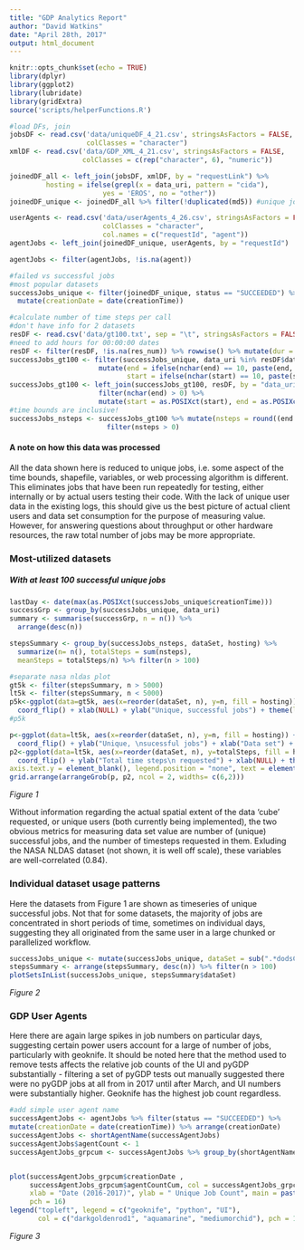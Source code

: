 ```yaml
---
title: "GDP Analytics Report"
author: "David Watkins"
date: "April 28th, 2017"
output: html_document
---
```


```r
knitr::opts_chunk$set(echo = TRUE)
library(dplyr)
library(ggplot2)
library(lubridate)
library(gridExtra)
source('scripts/helperFunctions.R')

#load DFs, join
jobsDF <- read.csv('data/uniqueDF_4_21.csv', stringsAsFactors = FALSE,
                   colClasses = "character")
xmlDF <- read.csv('data/GDP_XML_4_21.csv', stringsAsFactors = FALSE, 
                  colClasses = c(rep("character", 6), "numeric"))

joinedDF_all <- left_join(jobsDF, xmlDF, by = "requestLink") %>%              mutate(dataSet = sub(".*dodsC/", "", data_uri), 
         hosting = ifelse(grepl(x = data_uri, pattern = "cida"),
                       yes = 'EROS', no = "other"))
joinedDF_unique <- joinedDF_all %>% filter(!duplicated(md5)) #unique jobs!

userAgents <- read.csv('data/userAgents_4_26.csv', stringsAsFactors = FALSE, 
                       colClasses = "character", 
                       col.names = c("requestId", "agent"))
agentJobs <- left_join(joinedDF_unique, userAgents, by = "requestId")

agentJobs <- filter(agentJobs, !is.na(agent))

#failed vs successful jobs
#most popular datasets
successJobs_unique <- filter(joinedDF_unique, status == "SUCCEEDED") %>% 
  mutate(creationDate = date(creationTime))

#calculate number of time steps per call
#don't have info for 2 datasets
resDF <- read.csv('data/gt100.txt', sep = "\t", stringsAsFactors = FALSE) %>% select(-dataSet)
#need to add hours for 00:00:00 dates
resDF <- filter(resDF, !is.na(res_num)) %>% rowwise() %>% mutate(dur = duration(res_num, units = res_unit))
successJobs_gt100 <- filter(successJobs_unique, data_uri %in% resDF$data_uri) %>% rowwise() %>% 
                      mutate(end = ifelse(nchar(end) == 10, paste(end, "00:00:00"), end),
                             start = ifelse(nchar(start) == 10, paste(start, "00:00:00"), start))
successJobs_gt100 <- left_join(successJobs_gt100, resDF, by = "data_uri") %>% 
                      filter(nchar(end) > 0) %>% 
                      mutate(start = as.POSIXct(start), end = as.POSIXct(end))
#time bounds are inclusive!
successJobs_nsteps <- successJobs_gt100 %>% mutate(nsteps = round((end - start)/dur) + 1) %>% 
                        filter(nsteps > 0)


```

#### A note on how this data was processed
All the data shown here is reduced to unique jobs, i.e. some aspect of the time bounds, shapefile, variables, or web processing algorithm is different.  This eliminates jobs that have been run repeatedly for testing, either internally or by actual users testing their code.  With the lack of unique user data in the existing logs, this should give us the best picture of actual client users and data set consumption for the purpose of measuring value.  However, for answering questions about throughput or other hardware resources, the raw total number of jobs may be more appropriate.   

### Most-utilized datasets
##### With at least 100 successful unique jobs
```r
lastDay <- date(max(as.POSIXct(successJobs_unique$creationTime)))
successGrp <- group_by(successJobs_unique, data_uri)
summary <- summarise(successGrp, n = n()) %>% 
  arrange(desc(n)) 

stepsSummary <- group_by(successJobs_nsteps, dataSet, hosting) %>% 
  summarize(n= n(), totalSteps = sum(nsteps),
  meanSteps = totalSteps/n) %>% filter(n > 100)

#separate nasa nldas plot
gt5k <- filter(stepsSummary, n > 5000)
lt5k <- filter(stepsSummary, n < 5000)
p5k<-ggplot(data=gt5k, aes(x=reorder(dataSet, n), y=n, fill = hosting)) + geom_bar(stat="identity") +
  coord_flip() + xlab(NULL) + ylab("Unique, successful jobs") + theme(legend.position = "none", text= element_text(size = 10)) + scale_fill_manual(values = c("darkgray"))
#p5k
```
```r
p<-ggplot(data=lt5k, aes(x=reorder(dataSet, n), y=n, fill = hosting)) + geom_bar(stat="identity") +
  coord_flip() + ylab("Unique, \nsucessful jobs") + xlab("Data set") + theme(legend.position = c(0.5,0.3), text= element_text(size = 10)) + scale_fill_manual(values = c("dodgerblue", "darkgray"))
p2<-ggplot(data=lt5k, aes(x=reorder(dataSet, n), y=totalSteps, fill = hosting)) + geom_bar(stat="identity") +
  coord_flip() + ylab("Total time steps\n requested") + xlab(NULL) + theme(
axis.text.y = element_blank(), legend.position = "none", text = element_text(size = 10)) + scale_fill_manual(values = c("dodgerblue", "darkgray"), guide = FALSE)
grid.arrange(arrangeGrob(p, p2, ncol = 2, widths= c(6,2)))
```
*Figure 1*

Without information regarding the actual spatial extent of the data 'cube' requested, or unique users (both currently being implemented), the two obvious metrics for measuring data set value are number of (unique) successful jobs, and the number of timesteps requested in them. Exluding the NASA NLDAS dataset (not shown, it is well off scale), these variables are well-correlated (0.84).  

### Individual dataset usage patterns
Here the datasets from Figure 1 are shown as timeseries of unique successful jobs.  Not that for some datasets, the majority of jobs are concentrated in short periods of time, sometimes on individual days, suggesting they all originated from the same user in a large chunked or parallelized workflow.  
```r
successJobs_unique <- mutate(successJobs_unique, dataSet = sub(".*dodsC/", "", data_uri))
stepsSummary <- arrange(stepsSummary, desc(n)) %>% filter(n > 100) 
plotSetsInList(successJobs_unique, stepsSummary$dataSet)
```
*Figure 2*

### GDP User Agents
Here there are again large spikes in job numbers on particular days, suggesting certain power users account for a large of number of jobs, particularly with geoknife.  It should be noted here that the method used to remove tests affects the relative job counts of the UI and pyGDP substantially - filtering a set of pyGDP tests out manually suggested there were no pyGDP jobs at all from in 2017 until after March, and UI numbers were substantially higher.  Geoknife has the highest job count regardless.  
```r
#add simple user agent name
successAgentJobs <- agentJobs %>% filter(status == "SUCCEEDED") %>% 
mutate(creationDate = date(creationTime)) %>% arrange(creationDate)
successAgentJobs <- shortAgentName(successAgentJobs)
successAgentJobs$agentCount <- 1
successAgentJobs_grpcum <- successAgentJobs %>% group_by(shortAgentName) %>% mutate(agentCountCum = cumsum(agentCount)) 


plot(successAgentJobs_grpcum$creationDate , 
     successAgentJobs_grpcum$agentCountCum, col = successAgentJobs_grpcum$color, 
     xlab = "Date (2016-2017)", ylab = " Unique Job Count", main = paste("GDP User Agents, August 2016 through", lastDay), 
     pch = 16)
legend("topleft", legend = c("geoknife", "python", "UI"), 
       col = c("darkgoldenrod1", "aquamarine", "mediumorchid"), pch = 16)
```
*Figure 3*

